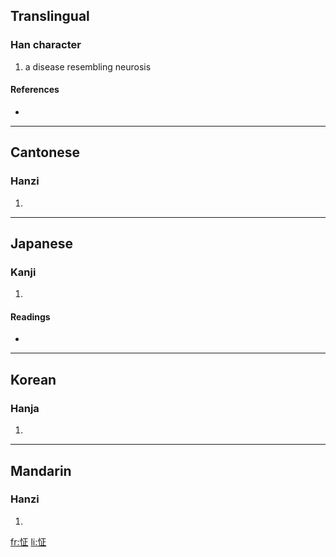 ==Translingual==

===Han character===
{{Han char|rn=61|rad=心|as=05|sn=8|four=9101<sub>1</sub>|canj=心一卜一 (PMYM)}}

# a disease resembling neurosis

====References====
* {{Han ref|kx=0380.140|dkj=10445|dj=0708.140|hdz=42283.050|uh=6014|ud=24596|bh=A9C3|bd=43459}}

----

==Cantonese==

===Hanzi===
{{yue-hanzi|jyut=|y=jing1}}

# {{defn|Cantonese|sort=心05}}

----

==Japanese==

===Kanji===
{{ja-kanji|grade=|rs=心05}}

# {{defn|Japanese|sort=心05}}

====Readings====
* {{ja-readings|on=[[せい]] (sei), [[しょう]] (shō)|kun=[[おそれあわてる]] (osoreawateru)}}

----

==Korean==

===Hanja===
{{ko-hanja|hangeul=정|eumhun=|rv=jeong|mr=chŏng|y=ceng}}

# {{defn|Korean|sort=心05}}

----

==Mandarin==

===Hanzi===
{{cmn-hanzi|pin=[[zhēng]] ([[zheng1]])|wg=cheng<sup>1</sup>}}

# {{defn|Mandarin|sort=心05}}

[[fr:怔]]
[[li:怔]]
